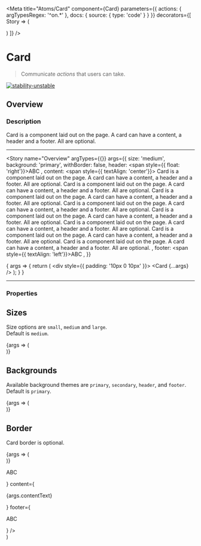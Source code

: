 
<Meta
  title="Atoms/Card"
  component={Card}
  parameters={{
    actions: { argTypesRegex: '^on.*' },
    docs: {
      source: {
        type: 'code'
      }
    }
  }}
  decorators={[
    Story => (
      <ThemeProvider>
        <div className="component-story-main">
          <ThemeSwitcher />
          <Story />
        </div>
      </ThemeProvider>
    )
  ]}
/>

# Card

> Communicate _actions_ that users can take.

[![stability-unstable](https://img.shields.io/badge/stability-unstable-yellow.svg)](https://github.com/emersion/stability-badges#unstable)

## Overview

### Description

Card is a component laid out on the page. A card can have a content, a header and a footer. All are optional.

---

<Story
  name="Overview"
  argTypes={{}}
  args={{
    size: 'medium',
    background: 'primary',
    withBorder: false,
    header: <Typography as="div" fontFamily="brand" fontSize="small">
        <span style={{ float: 'right'}}>ABC</span>
      </Typography>,
    content: <Typography as="div" fontFamily="brand" fontSize="medium">
        <span style={{ textAlign: 'center'}}>
          Card is a component laid out on the page. A card can have a content, a header and a footer. All are optional. Card is a component laid out on the page. A card can have a content, a header and a footer. All are optional.          Card is a component laid out on the page. A card can have a content, a header and a footer. All are optional. Card is a component laid out on the page. A card can have a content, a header and a footer. All are optional.          Card is a component laid out on the page. A card can have a content, a header and a footer. All are optional. Card is a component laid out on the page. A card can have a content, a header and a footer. All are optional.          Card is a component laid out on the page. A card can have a content, a header and a footer. All are optional. Card is a component laid out on the page. A card can have a content, a header and a footer. All are optional.
        </span>
      </Typography>,
    footer: <Typography as="div" fontFamily="brand" fontSize="small">
        <span style={{ textAlign: 'left'}}>ABC</span>
      </Typography>,
  }}
>
  {
    args => { 
      return (
        <div style={{ padding: '10px 0 10px' }}>
          <Card {...args} />
        </div>
      );
    }
  }
</Story>

---

### Properties

<ArgsTable story="Overview" />

## Sizes

Size options are `small`, `medium` and `large`.  
Default is `medium`.

<Canvas>
  <Story name="Sizes">
    {args => (
      <div style={{
        display: 'flex', 
        justifyContent:'space-between', 
        flexDirection: 'column', 
        alignItems: 'center'
        }}
      >
        <CardWithTypographies
          contentText='small'
          cardSize='small'
          cardBackground='primary'
          isWithBorder={false}
        />
        <CardWithTypographies
          contentText='medium'
          cardSize='medium'
          cardBackground='primary'
          isWithBorder={false}
        />
        <CardWithTypographies
          contentText='large'
          cardSize='large'
          cardBackground='primary'
          isWithBorder={false}
        />
      </div>
    )}
  </Story>
</Canvas>

## Backgrounds

Available background themes are `primary`, `secondary`, `header`, and `footer`.  
Default is `primary`.

<Canvas>
  <Story name="Backgrounds">
    {args => (
      <div style={{
        display: 'flex', 
        justifyContent:'space-between', 
        flexDirection: 'column', 
        alignItems: 'center'
        }}
      >
        <CardWithTypographies
          contentText='primary'
          cardSize='medium'
          cardBackground='primary'
          isWithBorder={false}
        />
        <CardWithTypographies
          contentText='secondary'
          cardSize='medium'
          cardBackground='secondary'
          isWithBorder={false}
        />
        <CardWithTypographies
          contentText='header'
          cardSize='medium'
          cardBackground='header'
          isWithBorder={false}
        />
        <CardWithTypographies
          contentText='footer'
          cardSize='medium'
          cardBackground='footer'
          isWithBorder={false}
        />
      </div>
    )}
  </Story>
</Canvas>

## Border

Card border is optional.

<Canvas>
  <Story name="Border">
    {args => (
      <div style={{
        display: 'flex', 
        justifyContent:'space-between', 
        flexDirection: 'column', 
        alignItems: 'center'
        }}
      >
        <CardWithTypographies
          contentText='with border'
          cardSize='medium'
          cardBackground='primary'
          isWithBorder={true}
        />
        <CardWithTypographies
          contentText='without border'
          cardSize='medium'
          cardBackground='primary'
          isWithBorder={false}
        />
      </div>
    )}
  </Story>
</Canvas>


  <div style={{marginBottom: '10px', marginTop: '10px'}}>
    <Card          
      size={args.cardSize}
      background={args.cardBackground}
      withBorder={args.isWithBorder}
      header={<Typography as="div" fontFamily="brand" fontSize="small">
          <p style={{ textAlign: 'right'}}>ABC</p>
        </Typography>}
      content={<Typography as="div" fontFamily="brand" fontSize="medium">
          <p style={{ textAlign: 'center'}}>{args.contentText}</p>
        </Typography>}
      footer={<Typography as="div" fontFamily="brand" fontSize="small">
          <p style={{ textAlign: 'left'}}>ABC</p>
        </Typography>}
    />
  </div>
)
